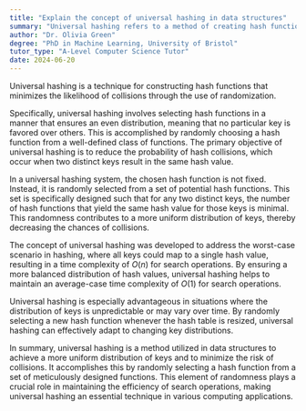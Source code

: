 ```yaml
---
title: "Explain the concept of universal hashing in data structures"
summary: "Universal hashing refers to a method of creating hash functions that reduces the chance of collision by randomisation."
author: "Dr. Olivia Green"
degree: "PhD in Machine Learning, University of Bristol"
tutor_type: "A-Level Computer Science Tutor"
date: 2024-06-20
---
```


Universal hashing is a technique for constructing hash functions that minimizes the likelihood of collisions through the use of randomization.

Specifically, universal hashing involves selecting hash functions in a manner that ensures an even distribution, meaning that no particular key is favored over others. This is accomplished by randomly choosing a hash function from a well-defined class of functions. The primary objective of universal hashing is to reduce the probability of hash collisions, which occur when two distinct keys result in the same hash value.

In a universal hashing system, the chosen hash function is not fixed. Instead, it is randomly selected from a set of potential hash functions. This set is specifically designed such that for any two distinct keys, the number of hash functions that yield the same hash value for those keys is minimal. This randomness contributes to a more uniform distribution of keys, thereby decreasing the chances of collisions.

The concept of universal hashing was developed to address the worst-case scenario in hashing, where all keys could map to a single hash value, resulting in a time complexity of $O(n)$ for search operations. By ensuring a more balanced distribution of hash values, universal hashing helps to maintain an average-case time complexity of $O(1)$ for search operations.

Universal hashing is especially advantageous in situations where the distribution of keys is unpredictable or may vary over time. By randomly selecting a new hash function whenever the hash table is resized, universal hashing can effectively adapt to changing key distributions.

In summary, universal hashing is a method utilized in data structures to achieve a more uniform distribution of keys and to minimize the risk of collisions. It accomplishes this by randomly selecting a hash function from a set of meticulously designed functions. This element of randomness plays a crucial role in maintaining the efficiency of search operations, making universal hashing an essential technique in various computing applications.
    